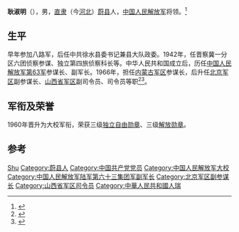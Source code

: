 '''耿淑明'''（{{bd|1918年||2020年|8月18日|catIdx=Geng}}），男，[[直隶|直隶]]（今[[河北|河北]]）[[蔚县|蔚县]]人，[[中国人民解放军|中国人民解放军]]将领。<ref>{{Cite news|title=耿淑明同志逝世|url=http://www.81.cn/jfjbmap/content/2020-12/05/node_2.htm|date=2020-12-05|work=解放军报|accessdate=2021-02-14|archive-date=2020-12-05|archive-url=https://web.archive.org/web/20201205181000/http://www.81.cn/jfjbmap/content/2020-12/05/node_2.htm|dead-url=no}}</ref>

== 生平 ==
早年参加八路军，后任中共徐水县委书记兼县大队政委。1942年，任晋察冀一分区六团侦察参谋、独立第四旅侦察科长等。中华人民共和国成立后，历任[[中国人民解放军第63军|中国人民解放军第63军]]参谋长、副军长。1966年，担任[[内蒙古军区|内蒙古军区]]参谋长，后升任[[北京军区|北京军区]]副参谋长、[[山西省军区|山西省军区]]副司令员、司令员等职<ref>{{cite book|title=中国共产党组织史资料: 中国人民解放军组织, 1949.10-1997.9 (附卷2)|url=http://books.google.com/books?id=JNhVAAAAYAAJ|year=2000|publisher=中共党史出版社|page=227}}</ref><ref name="China)China)2001">{{cite book|author1=山西省史志硏究院 (Shanxi Sheng, China)|author2=山西省史志硏究院 (Taiyuan, Shanxi Sheng, China)|title=山西大典, Volume 1|url=http://books.google.com/books?id=tZsbAQAAMAAJ|year=2001|publisher=中华书局|page=1159}}</ref>。

== 军衔及荣誉 ==
1960年晋升为大校军衔，荣获三级[[独立自由勋章|独立自由勋章]]、三级[[解放勋章|解放勋章]]。

== 参考 ==
{{reflist}}

{{start box}}
{{s-mil}}
{{s-before|[[王扶之|王扶之]]}}
{{s-title|[[中国人民解放军|中国人民解放军]][[山西省军区|山西省军区]]司令员|1980年5月－1983年3月}}
{{s-after|[[张广有|张广有]]}}
{{end box}}

{{Authority control}}
{{DEFAULTSORT:Geng}}
[[Category:耿姓|Shu]]
[[Category:蔚县人|Category:蔚县人]]
[[Category:中国共产党党员|Category:中国共产党党员]]
[[Category:中国人民解放军大校|Category:中国人民解放军大校]]
[[Category:中国人民解放军陆军第六十三集团军副军长|Category:中国人民解放军陆军第六十三集团军副军长]]
[[Category:北京军区副参谋长|Category:北京军区副参谋长]]
[[Category:山西省军区司令员|Category:山西省军区司令员]]
[[Category:中華人民共和國人瑞|Category:中華人民共和國人瑞]]

{{中国军事人物小作品}}